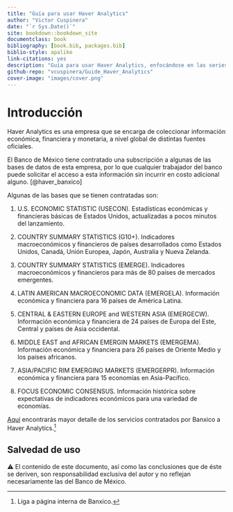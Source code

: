 ```yaml
--- 
title: "Guía para usar Haver Analytics"
author: "Victor Cuspinera"
date: "`r Sys.Date()`"
site: bookdown::bookdown_site
documentclass: book
bibliography: [book.bib, packages.bib]
biblio-style: apalike
link-citations: yes
description: "Guía para usar Haver Analytics, enfocándose en las series relacionadas con el dinero en efectivo y herramientas que podrían ser útiles a la Oficina de Estadística de la Dirección General de Emisión del Banco de México."
github-repo: "vcuspinera/Guide_Haver_Analytics"
cover-image: "images/cover.png"
---
```


# Introducción {#intro}

Haver Analytics es una empresa que se encarga de coleccionar información económica, financiera y monetaria, a nivel global de distintas fuentes oficiales. 

El Banco de México tiene contratado una subscripción a algunas de las bases de datos de esta empresa, por lo que cualquier trabajador del banco puede solicitar el acceso a esta información sin incurrir en costo adicional alguno. [@haver_banxico]

Algunas de las bases que se tienen contratadas son:

1. U.S. ECONOMIC STATISTIC (USECON). Estadísticas económicas y financieras básicas de Estados Unidos, actualizadas a pocos minutos del lanzamiento.

3. COUNTRY SUMMARY STATISTICS (G10+). Indicadores macroeconómicos y financieros de países desarrollados  como Estados Unidos, Canadá, Unión Europea, Japón, Australia y Nueva Zelanda.

4. COUNTRY SUMMARY STATISTICS (EMERGE). Indicadores macroeconómicos y financieros para más de 80 países de mercados emergentes.

5. LATIN AMERICAN MACROECONOMIC DATA (EMERGELA). Información económica y financiera para 16 países de América Latina. 

6. CENTRAL & EASTERN EUROPE and WESTERN ASIA (EMERGECW). Información económica y financiera de 24 países de Europa del Este, Central y países de Asia occidental.

7. MIDDLE EAST and AFRICAN EMERGIN MARKETS (EMERGEMA). Información económica y financiera para 26 países de Oriente Medio y los países africanos.

8. ASIA/PACIFIC RIM EMERGING MARKETS (EMERGERPR). Información económica y financiera para 15 economías en Asia-Pacífico.

9. FOCUS ECONOMIC CONSENSUS. Información histórica sobre expectativas de indicadores económicos para una variedad de economías.


[Aquí](http://webinterno/centro-de-informacion-electronica/acceso-a-recursos-electronicos/bases-de-datos-con-informacion-estadistica/haver-analytics-global/haver-analytics-global--.html) encontrarás mayor detalle de los servicios contratados por Banxico a Haver Analytics.^[Liga a página interna de Banxico.]


## Salvedad de uso
⚠ El contenido de este documento, así como las conclusiones que de éste se deriven, son responsabilidad exclusiva del autor y no reflejan necesariamente las del Banco de México.
